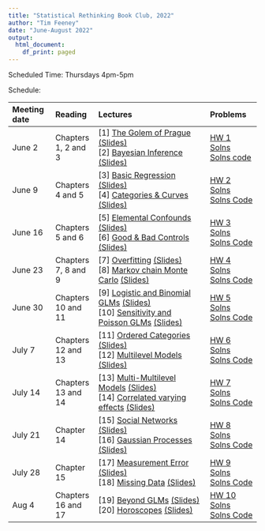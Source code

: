 ```yaml
---
title: "Statistical Rethinking Book Club, 2022"
author: "Tim Feeney"
date: "June-August 2022"
output:
  html_document:
    df_print: paged
---
```


Scheduled Time: Thursdays 4pm-5pm

Schedule:


| Meeting date | Reading | Lectures | Problems |
| :----| :---- | :------------ |:-----|
| June 2  | Chapters 1, 2 and 3 | [1] [The Golem of Prague](https://youtu.be/cclUd_HoRlo) [(Slides)](https://speakerdeck.com/rmcelreath/statistical-rethinking-2022-lecture-01)\
[2] [Bayesian Inference](https://www.youtube.com/watch?v=guTdrfycW2Q&list=PLDcUM9US4XdMROZ57-OIRtIK0aOynbgZN&index=2) [(Slides)](https://speakerdeck.com/rmcelreath/statistical-rethinking-2022-lecture-02)|[HW 1](https://github.com/rmcelreath/stat_rethinking_2022/raw/main/homework/week01.pdf)\
[Solns](https://github.com/rmcelreath/stat_rethinking_2022/raw/main/homework/week01_solutions.pdf)\
[Solns code](https://raw.githubusercontent.com/rmcelreath/stat_rethinking_2022/main/homework/week01_solutions.r)|
| June 9 | Chapters 4 and 5 | [3] [Basic Regression](https://www.youtube.com/watch?v=zYYBtxHWE0A) [(Slides)](https://speakerdeck.com/rmcelreath/statistical-rethinking-2022-lecture-03)\
[4] [Categories & Curves](https://youtu.be/QiHKdvAbYII) [(Slides)](https://speakerdeck.com/rmcelreath/statistical-rethinking-2022-lecture-04)|[HW 2](https://github.com/rmcelreath/stat_rethinking_2022/raw/main/homework/week02.pdf)\
[Solns](https://github.com/rmcelreath/stat_rethinking_2022/raw/main/homework/week02_solutions.pdf)\
[Solns Code](https://github.com/rmcelreath/stat_rethinking_2022/raw/main/homework/week02_solutions.R)|
| June 16 | Chapters 5 and 6 |  [5] [Elemental Confounds](https://youtu.be/UpP-_mBvECI) [(Slides)](https://speakerdeck.com/rmcelreath/statistical-rethinking-2022-lecture-05)\
[6] [Good & Bad Controls](https://www.youtube.com/watch?v=NSuTaeW6Orc&list=PLDcUM9US4XdMROZ57-OIRtIK0aOynbgZN&index=6) [(Slides)](https://speakerdeck.com/rmcelreath/statistical-rethinking-2022-lecture-06)|[HW 3](https://github.com/rmcelreath/stat_rethinking_2022/blob/main/homework/week03.pdf)\
[Solns](https://github.com/rmcelreath/stat_rethinking_2022/blob/main/homework/week03_solutions.pdf)\
[Solns Code](https://github.com/rmcelreath/stat_rethinking_2022/blob/main/homework/week03_solutions.R)|
| June 23 | Chapters 7, 8 and 9 | [7] [Overfitting](https://www.youtube.com/watch?v=odGAAJDlgp8&list=PLDcUM9US4XdMROZ57-OIRtIK0aOynbgZN&index=7) [(Slides)](https://speakerdeck.com/rmcelreath/statistical-rethinking-2022-lecture-07)\
[8] [Markov chain Monte Carlo](https://www.youtube.com/watch?v=Qqz5AJjyugM&list=PLDcUM9US4XdMROZ57-OIRtIK0aOynbgZN&index=8&pp=sAQB) [(Slides)](https://speakerdeck.com/rmcelreath/statistical-rethinking-2022-lecture-08)|[HW 4](https://github.com/rmcelreath/stat_rethinking_2022/blob/main/homework/week04.pdf)\
[Solns](https://github.com/rmcelreath/stat_rethinking_2022/blob/main/homework/week04_solutions.pdf)\
[Solns Code](https://github.com/rmcelreath/stat_rethinking_2022/blob/main/homework/week04_solutions.R)|
| June 30 | Chapters 10 and 11 | [9] [Logistic and Binomial GLMs](https://www.youtube.com/watch?v=nPi5yGbfxuo&list=PLDcUM9US4XdMROZ57-OIRtIK0aOynbgZN&index=9) [(Slides)](https://speakerdeck.com/rmcelreath/statistical-rethinking-2022-lecture-09)\
[10] [Sensitivity and Poisson GLMs](https://www.youtube.com/watch?v=YrwL6t0kW2I&list=PLDcUM9US4XdMROZ57-OIRtIK0aOynbgZN&index=10) [(Slides)](https://speakerdeck.com/rmcelreath/statistical-rethinking-2022-lecture-10)|[HW 5](https://github.com/rmcelreath/stat_rethinking_2022/blob/main/homework/week05.pdf)\
[Solns](https://github.com/rmcelreath/stat_rethinking_2022/blob/main/homework/week05_solutions.pdf)\
[Solns Code](https://github.com/rmcelreath/stat_rethinking_2022/blob/main/homework/week05_solutions.R)|
| July 7 | Chapters 12 and 13 | [11] [Ordered Categories](https://www.youtube.com/watch?v=-397DMPooR8&list=PLDcUM9US4XdMROZ57-OIRtIK0aOynbgZN&index=11) [(Slides)](https://speakerdeck.com/rmcelreath/statistical-rethinking-2022-lecture-11)\
[12] [Multilevel Models](https://www.youtube.com/watch?v=SocRgsf202M&list=PLDcUM9US4XdMROZ57-OIRtIK0aOynbgZN&index=12) [(Slides)](https://speakerdeck.com/rmcelreath/statistical-rethinking-2022-lecture-12)|[HW 6](https://github.com/rmcelreath/stat_rethinking_2022/blob/main/homework/week06.pdf)\
[Solns](https://github.com/rmcelreath/stat_rethinking_2022/blob/main/homework/week06_solutions.pdf)\
[Solns Code](https://github.com/rmcelreath/stat_rethinking_2022/blob/main/homework/week06_solutions.R)|
| July 14 | Chapters 13 and 14 | [13] [Multi-Multilevel Models](https://www.youtube.com/watch?v=n2aJYtuGu54&list=PLDcUM9US4XdMROZ57-OIRtIK0aOynbgZN&index=13) [(Slides)](https://speakerdeck.com/rmcelreath/statistical-rethinking-2022-lecture-13)\
[14] [Correlated varying effects](https://www.youtube.com/watch?v=XDoAglqd7ss&list=PLDcUM9US4XdMROZ57-OIRtIK0aOynbgZN&index=14) [(Slides)](https://speakerdeck.com/rmcelreath/statistical-rethinking-2022-lecture-14)|[HW 7](https://github.com/rmcelreath/stat_rethinking_2022/blob/main/homework/week07.pdf)\
[Solns](https://github.com/rmcelreath/stat_rethinking_2022/blob/main/homework/week07_solutions.pdf)\
[Solns Code](https://github.com/rmcelreath/stat_rethinking_2022/blob/main/homework/week07_solutions.R)|
| July 21| Chapter 14 | [15] [Social Networks](https://www.youtube.com/watch?v=L_QumFUv7C8&list=PLDcUM9US4XdMROZ57-OIRtIK0aOynbgZN&index=15) [(Slides)](https://speakerdeck.com/rmcelreath/statistical-rethinking-2022-lecture-15)\
[16] [Gaussian Processes](https://www.youtube.com/watch?v=PIuqxOBJqLU&list=PLDcUM9US4XdMROZ57-OIRtIK0aOynbgZN&index=16) [(Slides)](https://speakerdeck.com/rmcelreath/statistical-rethinking-2022-lecture-16)|[HW 8](https://github.com/rmcelreath/stat_rethinking_2022/blob/main/homework/week08.pdf)\
[Solns](https://github.com/rmcelreath/stat_rethinking_2022/blob/main/homework/week08_solutions.pdf)\
[Solns Code](https://github.com/rmcelreath/stat_rethinking_2022/blob/main/homework/week08_solutions.R)|
| July 28 | Chapter 15 | [17] [Measurement Error](https://www.youtube.com/watch?v=lTFAB6QmwHM&list=PLDcUM9US4XdMROZ57-OIRtIK0aOynbgZN&index=17) [(Slides)](https://speakerdeck.com/rmcelreath/statistical-rethinking-2022-lecture-17)\
[18] [Missing Data](https://www.youtube.com/watch?v=oMiSb8GKR0o&list=PLDcUM9US4XdMROZ57-OIRtIK0aOynbgZN&index=18) [(Slides)](https://speakerdeck.com/rmcelreath/statistical-rethinking-2022-lecture-18)|[HW 9](https://github.com/rmcelreath/stat_rethinking_2022/blob/main/homework/week09.pdf)\
[Solns](https://github.com/rmcelreath/stat_rethinking_2022/blob/main/homework/week09_solutions.pdf)\
[Solns Code](https://github.com/rmcelreath/stat_rethinking_2022/blob/main/homework/week09_solutions.R)|
| Aug 4 | Chapters 16 and 17 | [19] [Beyond GLMs](https://www.youtube.com/watch?v=Doaod09YitA&list=PLDcUM9US4XdMROZ57-OIRtIK0aOynbgZN&index=19) [(Slides)](https://speakerdeck.com/rmcelreath/statistical-rethinking-2022-lecture-19)\
[20] [Horoscopes](https://www.youtube.com/watch?v=qV3eos7maGs&list=PLDcUM9US4XdMROZ57-OIRtIK0aOynbgZN&index=20) [(Slides)](https://speakerdeck.com/rmcelreath/statistical-rethinking-2022-lecture-20)|[HW 10](https://github.com/rmcelreath/stat_rethinking_2022/blob/main/homework/week10.pdf)\
[Solns](https://github.com/rmcelreath/stat_rethinking_2022/blob/main/homework/week10_solutions.pdf)\
[Solns Code](https://github.com/rmcelreath/stat_rethinking_2022/blob/main/homework/week10_solutions.R)|
